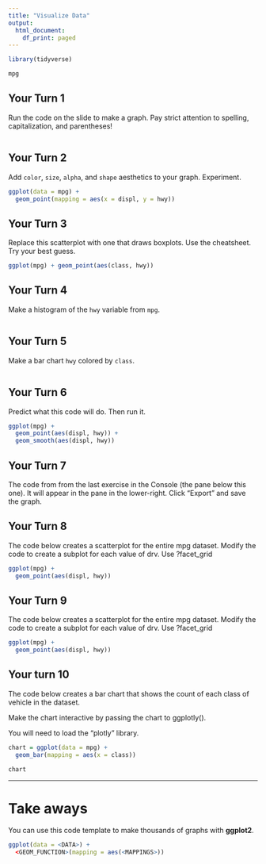 ```yaml
---
title: "Visualize Data"
output:
  html_document:
    df_print: paged
---
```


```r
library(tidyverse)
```

```r
mpg
```


## Your Turn 1

Run the code on the slide to make a graph. Pay strict attention to spelling, capitalization, and parentheses!

```r

```

## Your Turn 2

Add `color`, `size`, `alpha`, and `shape` aesthetics to your graph. Experiment.  

```r
ggplot(data = mpg) +
  geom_point(mapping = aes(x = displ, y = hwy))
```

## Your Turn 3

Replace this scatterplot with one that draws boxplots. Use the cheatsheet. Try your best guess.

```r
ggplot(mpg) + geom_point(aes(class, hwy))
```

## Your Turn 4

Make a histogram of the `hwy` variable from `mpg`.

```r

```

## Your Turn 5

Make a bar chart `hwy` colored by `class`.

```r

```

## Your Turn 6

Predict what this code will do. Then run it.

```r
ggplot(mpg) + 
  geom_point(aes(displ, hwy)) +
  geom_smooth(aes(displ, hwy))
```

## Your Turn 7

The code from from the last exercise in the Console (the pane below this one). It will appear in the pane in the lower-right. Click "Export" and save the graph.

## Your Turn 8

The code below creates a scatterplot for the entire mpg dataset.
Modify the code to create a subplot for each value of drv.
Use ?facet_grid

```r
ggplot(mpg) + 
  geom_point(aes(displ, hwy)) 
```

## Your Turn 9

The code below creates a scatterplot for the entire mpg dataset.
Modify the code to create a subplot for each value of drv.
Use ?facet_grid

```r
ggplot(mpg) + 
  geom_point(aes(displ, hwy)) 
```

## Your turn 10

The code below creates a bar chart that shows the count of each class of vehicle in the dataset.

Make the chart interactive by passing the chart to ggplotly().

You will need to load the "plotly" library.
```r
chart = ggplot(data = mpg) +
  geom_bar(mapping = aes(x = class))

chart
```

***

# Take aways

You can use this code template to make thousands of graphs with **ggplot2**.

```r
ggplot(data = <DATA>) +
  <GEOM_FUNCTION>(mapping = aes(<MAPPINGS>))
```